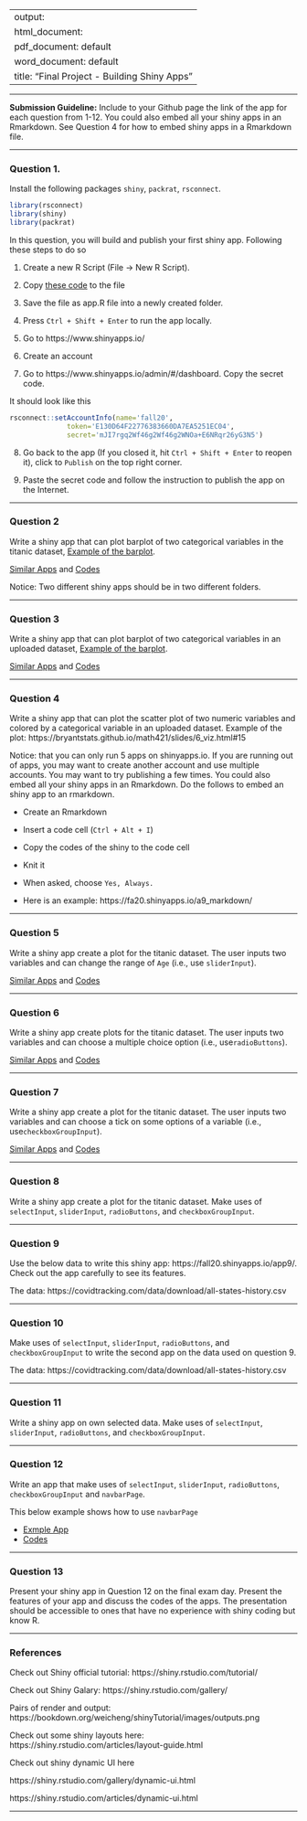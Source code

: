
---
output: 
  html_document:
  pdf_document: default
  word_document: default
title: "Final Project - Building Shiny Apps"
---

-------

**Submission Guideline:**  Include to your Github page the link of the app for each question from 1-12. You could also embed all your shiny apps in an Rmarkdown.  See Question 4 for how to embed shiny apps in a Rmarkdown file.

-------

### Question 1.

Install the following packages `shiny`, `packrat`, `rsconnect`. 

```r
library(rsconnect)
library(shiny)
library(packrat)
```


In this question, you will build and publish your first shiny app. Following these steps to do so

1. Create a new R Script (File -> New R Script). 

2. Copy [these code](c1.R) to the file 

3. Save the file as app.R file into a newly created folder. 

4. Press `Ctrl + Shift + Enter` to run the app locally. 

5. Go to https://www.shinyapps.io/

6. Create an account 

7. Go to https://www.shinyapps.io/admin/#/dashboard.  Copy the secret code. 

It should look like this


```r
rsconnect::setAccountInfo(name='fall20',
			  token='E130D64F22776383660DA7EA5251EC04',
			  secret='mJI7rgq2Wf46g2Wf46g2WNOa+E6NRqr26yG3N5')
```

8. Go back to the app (If you closed it, hit `Ctrl + Shift + Enter` to reopen it), click to `Publish` on the top right corner. 

9.  Paste the secret code and follow the instruction to publish the app on the Internet. 

-------

### Question 2

Write a shiny app that can plot barplot of two categorical variables in the titanic dataset, [Example of the barplot](https://bryantstats.github.io/math421/slides/6_viz.html#39).

[Similar Apps](https://fall20.shinyapps.io/app2/) and [Codes](gganimate/shiny_fa20/a2.R)

Notice:  Two different shiny apps should be in two different folders. 

-------

### Question 3

Write a shiny app that can plot barplot of two categorical variables in an uploaded dataset, [Example of the barplot](https://bryantstats.github.io/math421/slides/6_viz.html#39).

[Similar Apps](https://fall20.shinyapps.io/app3/) and [Codes](gganimate/shiny_fa20/a3.R)

-------

### Question 4

Write a shiny app that can plot the scatter plot of two numeric variables and colored by a categorical variable in an uploaded dataset. Example of the plot: https://bryantstats.github.io/math421/slides/6_viz.html#15

Notice: that you can only run 5 apps on shinyapps.io.  If you are running out of apps, you may want to create another account and use multiple accounts.  You may want to try publishing a few times. You could also embed all your shiny apps in an Rmarkdown.  Do the follows to embed an shiny app to an rmarkdown. 

- Create an Rmarkdown

- Insert a code cell (`Ctrl + Alt + I`)

- Copy the codes of the shiny to the code cell

- Knit it 

- When asked, choose `Yes, Always.`

- Here is an example: https://fa20.shinyapps.io/a9_markdown/
  

-------

### Question 5 

Write a shiny app create a plot for the titanic dataset.  The user inputs two variables and can change the range of `Age` (i.e., use `sliderInput`). 

[Similar Apps](https://fall20.shinyapps.io/app2_1/) and [Codes](gganimate/shiny_fa20/a2_1.R)

-------

### Question 6

Write a shiny app create plots for the titanic dataset. The user inputs two variables and can choose a multiple choice option (i.e., use`radioButtons`). 

[Similar Apps](https://fa20.shinyapps.io/app2_2/) and [Codes](gganimate/shiny_fa20_2/a2_2.R)

-------

### Question 7

Write a shiny app create a plot for the titanic dataset. The user inputs two variables and can choose a tick on some options of a variable (i.e., use`checkboxGroupInput`). 

[Similar Apps](https://fa20.shinyapps.io/app2_3/) and [Codes](gganimate/shiny_fa20_2/a2_3.R)

-------

### Question 8

Write a shiny app create a plot for the titanic dataset. Make uses of `selectInput`, `sliderInput`, `radioButtons`, and `checkboxGroupInput`. 

-------

### Question 9 

Use the below data to write this shiny app: https://fall20.shinyapps.io/app9/.  Check out the app carefully to see its features. 

The data: https://covidtracking.com/data/download/all-states-history.csv


-------

### Question 10 

Make uses of `selectInput`, `sliderInput`, `radioButtons`, and `checkboxGroupInput` to write the second app on the data used on question 9. 

The data: https://covidtracking.com/data/download/all-states-history.csv

-------

### Question 11

Write a shiny app on own selected data.  Make uses of `selectInput`, `sliderInput`, `radioButtons`, and `checkboxGroupInput`. 


-------

### Question 12

Write an app that make uses of `selectInput`, `sliderInput`, `radioButtons`, `checkboxGroupInput` and `navbarPage`.

This below example shows how to use `navbarPage`

- [Exmple App](https://fa20.shinyapps.io/app2_4/) 
- [Codes](gganimate/shiny_nav/a2_4.R)

-------

### Question 13

Present your shiny app in Question 12 on the final exam day. Present the features of your app and discuss the codes of the apps. The presentation should be accessible to ones that have no experience with shiny coding but know R. 

-------

### References


Check out Shiny official tutorial: https://shiny.rstudio.com/tutorial/

Check out Shiny Galary: https://shiny.rstudio.com/gallery/

Pairs of render and output: https://bookdown.org/weicheng/shinyTutorial/images/outputs.png

Check out some shiny layouts here: https://shiny.rstudio.com/articles/layout-guide.html

Check out shiny dynamic UI here

https://shiny.rstudio.com/gallery/dynamic-ui.html

https://shiny.rstudio.com/articles/dynamic-ui.html

-------